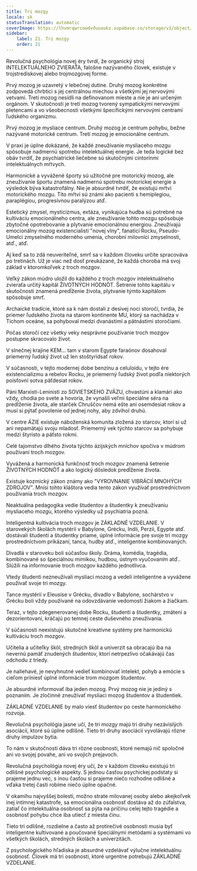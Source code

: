 ```yaml
---
title: Tri mozgy
locale: sk
statusTranslation: automatic
coverImage: https://lhvmrqwrcowdvduuaukz.supabase.co/storage/v1/object/public/strapi-uploads/small_cover-educacion-fundamental.webp-2d51a7828a2b1309555be27f7e2a61a0.webp
sidebar:
    label: 21. Tri mozgy
    order: 21
---
```

Revolučná psychológia novej éry tvrdí, že organický stroj INTELEKTUÁLNEHO ZVIERAŤA, falošne nazývaného človek, existuje v trojstrediskovej alebo trojmozgovej forme.

Prvý mozog je uzavretý v lebečnej dutine. Druhý mozog konkrétne zodpovedá chrbtici s jej centrálnou miechou a všetkými jej nervovými vetvami. Tretí mozog nesídli na definovanom mieste a nie je ani určeným orgánom. V skutočnosti je tretí mozog tvorený sympatickými nervovými pletencami a vo všeobecnosti všetkými špecifickými nervovými centrami ľudského organizmu.

Prvý mozog je mysliace centrum. Druhý mozog je centrum pohybu, bežne nazývané motorické centrum. Tretí mozog je emocionálne centrum.

V praxi je úplne dokázané, že každé zneužívanie mysliaceho mozgu spôsobuje nadmernú spotrebu intelektuálnej energie. Je teda logické bez obáv tvrdiť, že psychiatrické liečebne sú skutočnými cintorínmi intelektuálnych mŕtvych.

Harmonické a vyvážené športy sú užitočné pre motorický mozog, ale zneužívanie športu znamená nadmernú spotrebu motorickej energie a výsledok býva katastrofálny. Nie je absurdné tvrdiť, že existujú mŕtvi motorického mozgu. Títo mŕtvi sú známi ako pacienti s hemiplegiou, paraplégiou, progresívnou paralýzou atď.

Estetický zmysel, mysticizmus, extáza, vynikajúca hudba sú potrebné na kultiváciu emocionálneho centra, ale zneužívanie tohto mozgu spôsobuje zbytočné opotrebovanie a plytvanie emocionálnou energiou. Zneužívajú emocionálny mozog existencialisti "novej vlny", fanatici Rocku, Pseudo-Umelci zmyselného moderného umenia, chorobní milovníci zmyselnosti, atď., atď.

Aj keď sa to zdá neuveriteľné, smrť sa v každom človeku určite spracováva po tretinách. Už je viac než dosť preukázané, že každá choroba má svoj základ v ktoromkoľvek z troch mozgov.

Veľký zákon múdro uložil do každého z troch mozgov intelektuálneho zvieraťa určitý kapitál ŽIVOTNÝCH HODNÔT. Šetrenie tohto kapitálu v skutočnosti znamená predĺženie života, plytvanie týmto kapitálom spôsobuje smrť.

Archaické tradície, ktoré sa k nám dostali z desivej noci storočí, tvrdia, že priemer ľudského života na starom kontinente MU, ktorý sa nachádza v Tichom oceáne, sa pohyboval medzi dvanástimi a pätnástimi storočiami.

Počas storočí cez všetky veky nesprávne používanie troch mozgov postupne skracovalo život.

V slnečnej krajine KEM... tam v starom Egypte faraónov dosahoval priemerný ľudský život už len stoštyridsať rokov.

V súčasnosti, v tejto modernej dobe benzínu a celuloidu, v tejto ére existencializmu a rebelov Rocku, je priemerný ľudský život podľa niektorých poisťovní sotva päťdesiat rokov.

Páni Marxisti-Leninisti zo SOVIETSKEHO ZVÄZU, chvastúni a klamári ako vždy, chodia po svete a hovoria, že vynašli veľmi špeciálne séra na predĺženie života, ale starček Chruščov nemá ešte ani osemdesiat rokov a musí si pýtať povolenie od jednej nohy, aby zdvihol druhú.

V centre ÁZIE existuje náboženská komunita zložená zo starcov, ktorí si už ani nepamätajú svoju mladosť. Priemerný vek týchto starcov sa pohybuje medzi štyristo a päťsto rokmi.

Celé tajomstvo dlhého života týchto ázijských mníchov spočíva v múdrom používaní troch mozgov.

Vyvážená a harmonická funkčnosť troch mozgov znamená šetrenie ŽIVOTNÝCH HODNÔT a ako logický dôsledok predĺženie života.

Existuje kozmický zákon známy ako "VYROVNANIE VIBRÁCIÍ MNOHÝCH ZDROJOV". Mnísi tohto kláštora vedia tento zákon využívať prostredníctvom používania troch mozgov.

Neaktuálna pedagogika vedie študentov a študentky k zneužívaniu mysliaceho mozgu, ktorého výsledky už psychiatria pozná.

Inteligentná kultivácia troch mozgov je ZÁKLADNÉ VZDELANIE. V starovekých školách mystérií v Babylone, Grécku, Indii, Perzii, Egypte atď. dostávali študenti a študentky priame, úplné informácie pre svoje tri mozgy prostredníctvom prikázaní, tanca, hudby atď., inteligentne kombinovaných.

Divadlá v staroveku boli súčasťou školy. Dráma, komédia, tragédia, kombinované so špeciálnou mimikou, hudbou, ústnym vyučovaním atď.. Slúžili na informovanie troch mozgov každého jednotlivca.

Vtedy študenti nezneužívali mysliaci mozog a vedeli inteligentne a vyvážene používať svoje tri mozgy.

Tance mystérií v Eleusise v Grécku, divadlo v Babylone, sochárstvo v Grécku boli vždy používané na odovzdávanie vedomostí žiakom a žiačkam.

Teraz, v tejto zdegenerovanej dobe Rocku, študenti a študentky, zmätení a dezorientovaní, kráčajú po temnej ceste duševného zneužívania.

V súčasnosti neexistujú skutočné kreatívne systémy pre harmonickú kultiváciu troch mozgov.

Učitelia a učiteľky škôl, stredných škôl a univerzít sa obracajú iba na nevernú pamäť znudených študentov, ktorí netrpezlivo očakávajú čas odchodu z triedy.

Je naliehavé, je nevyhnutné vedieť kombinovať intelekt, pohyb a emócie s cieľom priniesť úplné informácie trom mozgom študentov.

Je absurdné informovať iba jeden mozog. Prvý mozog nie je jediný s poznaním. Je zločinné zneužívať mysliaci mozog študentov a študentiek.

ZÁKLADNÉ VZDELANIE by malo viesť študentov po ceste harmonického rozvoja.

Revolučná psychológia jasne učí, že tri mozgy majú tri druhy nezávislých asociácií, ktoré sú úplne odlišné. Tieto tri druhy asociácií vyvolávajú rôzne druhy impulzov bytia.

To nám v skutočnosti dáva tri rôzne osobnosti, ktoré nemajú nič spoločné ani vo svojej povahe, ani vo svojich prejavoch.

Revolučná psychológia novej éry učí, že v každom človeku existujú tri odlišné psychologické aspekty. S jednou časťou psychickej podstaty si prajeme jednu vec, s inou časťou si prajeme niečo rozhodne odlišné a vďaka tretej časti robíme niečo úplne opačné.

V okamihu najvyššej bolesti, možno strate milovanej osoby alebo akejkoľvek inej intímnej katastrofe, sa emocionálna osobnosť dostáva až do zúfalstva, zatiaľ čo intelektuálna osobnosť sa pýta na príčinu celej tejto tragédie a osobnosť pohybu chce iba utiecť z miesta činu.

Tieto tri odlišné, rozdielne a často až protirečivé osobnosti musia byť inteligentne kultivované a poučované špeciálnymi metódami a systémami vo všetkých školách, stredných školách a univerzitách.

Z psychologického hľadiska je absurdné vzdelávať výlučne intelektuálnu osobnosť. Človek má tri osobnosti, ktoré urgentne potrebujú ZÁKLADNÉ VZDELANIE.


